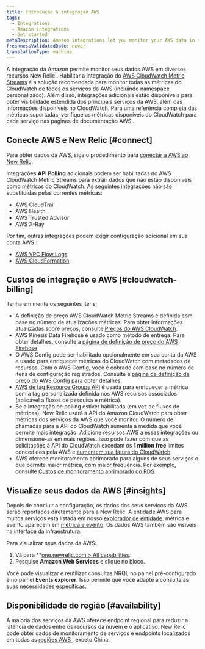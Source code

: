 ```yaml
---
title: Introdução à integração AWS
tags:
  - Integrations
  - Amazon integrations
  - Get started
metaDescription: Amazon integrations let you monitor your AWS data in several New Relic features.
freshnessValidatedDate: never
translationType: machine
---
```


A integração da Amazon permite monitor seus dados AWS em diversos recursos New Relic . Habilitar a integração do [AWS CloudWatch Metric Streams](/docs/integrations/amazon-integrations/aws-integrations-list/aws-metric-stream) é a solução recomendada para monitor todas as métricas do CloudWatch de todos os serviços da AWS (incluindo namespace personalizado). Além disso, integrações adicionais estão disponíveis para obter visibilidade estendida dos principais serviços da AWS, além das informações disponíveis no CloudWatch. Para uma referência completa das métricas suportadas, verifique as métricas disponíveis do CloudWatch para cada serviço nas páginas de documentação AWS .

## Conecte AWS e New Relic [#connect]

Para obter dados da AWS, siga o procedimento para [conectar a AWS ao New Relic](/docs/infrastructure/amazon-integrations/getting-started/connect-aws-services-infrastructure).

Integrações <DNT>**API Polling**</DNT> adicionais podem ser habilitadas no AWS CloudWatch Metric Streams para extrair dados que não estão disponíveis como métricas do CloudWatch. As seguintes integrações não são substituídas pelas correntes métricas:

* AWS CloudTrail
* AWS Health
* AWS Trusted Advisor
* AWS X-Ray

Por fim, outras integrações podem exigir configuração adicional em sua conta AWS :

* [AWS VPC Flow Logs](/docs/infrastructure/amazon-integrations/aws-integrations-list/aws-vpc-flow-logs-monitoring-integration/)
* [AWS CloudFormation](https://github.com/newrelic/cloudformation-partner-integration)

## Custos de integração e AWS [#cloudwatch-billing]

Tenha em mente os seguintes itens:

* A definição de preço AWS CloudWatch Metric Streams é definida com base no número de atualizações métricas. Para obter informações atualizadas sobre preços, consulte [Preços do AWS CloudWatch](https://docs.aws.amazon.com/AmazonCloudWatch/latest/monitoring/CloudWatch-Metric-Streams.html).
* AWS Kinesis Data Firehose é usado como método de entrega. Para obter detalhes, consulte a [página de definição de preço do AWS Firehose](https://aws.amazon.com/kinesis/data-firehose/pricing/).
* O AWS Config pode ser habilitado opcionalmente em sua conta da AWS e usado para enriquecer métricas do CloudWatch com metadados de recursos. Com o AWS Config, você é cobrado com base no número de itens de configuração registrados. Consulte a [página de definição de preço do AWS Config](https://aws.amazon.com/config/pricing/) para obter detalhes.
* [AWS de tag Resource Groups API](https://docs.aws.amazon.com/resourcegroupstagging/latest/APIReference/overview.html) é usada para enriquecer a métrica com a tag personalizada definida nos AWS recursos associados (aplicável a fluxos de pesquisa e métrica).
* Se a integração de polling estiver habilitada (em vez de fluxos de métricas), New Relic usará a API do Amazon CloudWatch para obter métricas dos serviços da AWS que você monitor. O número de chamadas para a API do CloudWatch aumenta à medida que você permite mais integração. Adicione recursos AWS a essas integrações ou dimensione-as em mais regiões. Isso pode fazer com que as solicitações à API do CloudWatch excedam os <DNT>**1 million free**</DNT> limites concedidos pela AWS e [aumentem sua fatura do CloudWatch](/docs/infrastructure/amazon-integrations/troubleshooting/cloudwatch-billing-increase).
* AWS oferece monitoramento aprimorado para alguns de seus serviços o que permite maior métrica, com maior frequência. Por exemplo, consulte [Custos de monitoramento aprimorado do RDS](https://docs.aws.amazon.com/AmazonRDS/latest/UserGuide/USER_Monitoring.OS.overview.html#USER_Monitoring.OS.cost).

## Visualize seus dados da AWS [#insights]

Depois de concluir a configuração, os dados dos seus serviços da AWS serão reportados diretamente para a New Relic. A entidade AWS para muitos serviços está listada em nosso [explorador de entidade](/docs/new-relic-one/use-new-relic-one/ui-data/new-relic-one-entity-explorer). métrica e evento aparecem em [métrica e evento](/docs/query-your-data/explore-query-data/browse-data/introduction-data-explorer/). Os dados AWS também são visíveis na interface da infraestrutura.

Para visualizar seus dados da AWS:

1. Vá para <DNT>\*\*[one.newrelic.com &gt; All capabilities](https://one.newrelic.com/all-capabilities)</DNT>.
2. Pesquise <DNT>**Amazon Web Services**</DNT> e clique no bloco.

Você pode visualizar e reutilizar consultas NRQL no painel <InlinePopover type="dashboards" />pré-configurado e no painel <DNT>**Events explorer**</DNT>. Isso permite que você adapte a consulta às suas necessidades específicas.

## Disponibilidade de região [#availability]

A maioria dos serviços da AWS oferece endpoint regional para reduzir a latência de dados entre os recursos da nuvem e o aplicativo. New Relic pode obter dados de monitoramento de serviços e endpoints localizados em todas as [regiões AWS ](http://docs.aws.amazon.com/general/latest/gr/rande.html), exceto China.
